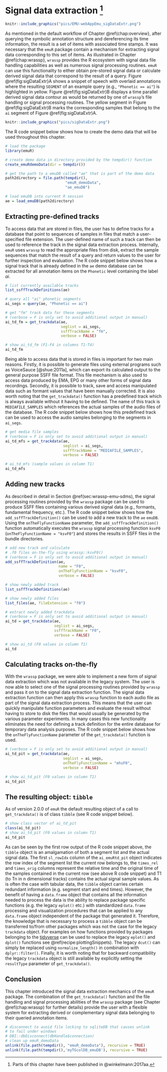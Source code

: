 # Signal data extraction [^1-chap:sigDataExtr]{#chap:sigDataExtr}

[^1-chap:sigDataExtr]: Parts of this chapter have been published in @winkelmann:2017aa.


```r
knitr::include_graphics("pics/EMU-webAppEmu_sigDataExtr.png")
```

As mentioned in the default workflow of Chapter \@ref(chap:overview}, after querying the symbolic annotation structure and dereferencing its time information, the result is a set of items with associated time stamps. It was necessary that the `emuR` package contain a mechanism for extracting signal data corresponding to this set of items. As illustrated in Chapter \@ref(chap:wrassp}, `wrassp` provides the R ecosystem with signal data file handling capabilities as well as numerous signal processing routines. `emuR` can use this functionality to either obtain pre-stored signal data or calculate derived signal data that correspond to the result of a query. Figure \@ref(fig:sigDataExtr}A shows a snippet of speech with overlaid annotations where the resulting `SEGMENT` of an example query (e.g., `"Phonetic == ai"`) is highlighted in yellow. Figure \@ref(fig:sigDataExtr)B displays a time parallel derived signal data contour as would be returned by one of `wrassp`'s file handling or signal processing routines. The yellow segment in Figure \@ref(fig:sigDataExtr)B marks the corresponding samples that belong to the `ai` segment of Figure \@ref(fig:sigDataExtr)A.


```r
knitr::include_graphics("pics/sigDataExtr.png")
```

The R code snippet below shows how to create the demo data that will be used throughout this chapter.

```r
# load the package
library(emuR)

# create demo data in directory provided by the tempdir() function
create_emuRdemoData(dir = tempdir())

# get the path to a emuDB called "ae" that is part of the demo data
path2directory = file.path(tempdir(), 
                           "emuR_demoData", 
                           "ae_emuDB")

# load emuDB into current R session
ae = load_emuDB(path2directory)
```

## Extracting pre-defined tracks

To access data that are stored in files, the user has to define tracks for a database that point to sequences of samples in files that match a user-specified file extension. The user-defined name of such a track can then be used to reference the track in the signal data extraction process. Internally, `emuR` uses `wrassp` to read the appropriate files from disk, extract the sample sequences that match the result of a query and return values to the user for further inspection and evaluation. The R code snippet below shows how a signal track that is already defined in the `ae` demo database can be extracted for all annotation items on the `Phonetic` level containing the label *ai*.

```r
# list currently available tracks
list_ssffTrackDefinitions(ae)

# query all "ai" phonetic segments
ai_segs = query(ae, "Phonetic == ai")

# get "fm" track data for these segments
# (verbose = F is only set to avoid additional output in manual)
ai_td_fm = get_trackdata(ae,
                         seglist = ai_segs,
                         ssffTrackName = "fm",
                         verbose = FALSE)

# show ai_td_fm (F1-F4 in columns T1-T4)
ai_td_fm
```

Being able to access data that is stored in files is important for two main reasons. Firstly, it is possible to generate files using external programs such as VoiceSauce [@shue:2011a], which can export its calculated output to the general purpose SSFF file format. This file mechanism is also used to access data produced by EMA, EPG or many other forms of signal data recordings. Secondly, it is possible to track, save and access manipulated data such as formant values that have been manually corrected. It is also worth noting that the `get_trackdata()` function has a predefined track which is always available without it having to be defined. The name of this track is `MEDIAFILE_SAMPLES` which references the actual samples of the audio files of the database. The R code snippet below shows how this predefined track can be used to access the audio samples belonging to the segments in `ai_segs`.

```r
# get media file samples
# (verbose = F is only set to avoid additional output in manual)
ai_td_mfs = get_trackdata(ae,
                          seglist = ai_segs,
                          ssffTrackName = "MEDIAFILE_SAMPLES",
                          verbose = FALSE)

# ai_td_mfs (sample values in column T1)
ai_td_mfs
```

## Adding new tracks

As described in detail in Section \@ref(sec:wrassp-emu-sdms), the signal processing routines provided by the `wrassp` package can be used to produce SSFF files containing various derived signal data (e.g., formants, fundamental frequency, etc.). The R code snippet below shows how the `add_ssffTrackDefinition()` can be used to add a new track to the `ae` `emuDB`. Using the `onTheFlyFunctionName` parameter, the `add_ssffTrackDefinition()` function automatically executes the `wrassp` signal processing function `ksvF0` (`onTheFlyFunctionName = "ksvF0"`) and stores the results in SSFF files in the bundle directories.

```r
# add new track and calculate
# .f0 files on-the-fly using wrassp::ksvF0()
# (verbose = F is only set to avoid additional output in manual)
add_ssffTrackDefinition(ae,
                        name = "F0",
                        onTheFlyFunctionName = "ksvF0",
                        verbose = FALSE)

# show newly added track
list_ssffTrackDefinitions(ae)

# show newly added files
list_files(ae, fileExtension = "f0")

# extract newly added trackdata
# (verbose = F is only set to avoid additional output in manual)
ai_td = get_trackdata(ae,
                      seglist = ai_segs,
                      ssffTrackName = "F0",
                      verbose = FALSE)

# show ai_td (F0 values in column T1)
ai_td
```


## Calculating tracks on-the-fly

With the `wrassp` package, we were able to implement a new form of signal data extraction which was not available in the legacy system. The user is now able to select one of the signal processing routines provided by `wrassp` and pass it on to the signal data extraction function. The signal data extraction function can then apply this `wrassp` function to each audio file as part of the signal data extraction process. This means that the user can quickly manipulate function parameters and evaluate the result without having to store to disk the files that would usually be generated by the various parameter experiments. In many cases this new functionality eliminates the need for defining a track definition for the entire database for temporary data analysis purposes. The R code snippet below shows how the `onTheFlyFunctionName` parameter of the `get_trackdata()` function is used.


```r
# (verbose = F is only set to avoid additional output in manual)
ai_td_pit = get_trackdata(ae,
                          seglist = ai_segs,
                          onTheFlyFunctionName = "mhsF0",
                          verbose = FALSE)

# show ai_td_pit (F0 values in column T1)
ai_td_pit
```

## The resulting object: `tibble`

As of version 2.0.0 of `emuR` the default resulting object of a call to `get_trackdata()` is of class `tibble` (see R code snippet below).

```r
# show class vector of ai_td_pit
class(ai_td_pit)
# show ai_td_pit (F0 values in column T1)
ai_td_pit
```

As can be seen by the first row output of the R code snippet above, the `tibble` object is an amalgamation of both a segment list and the actual signal data. The first `sl_rowIdx` column of the `ai_emuRtd_pit` object indicates the row index of the segment list the current row belongs to, the `times_rel` and `times_orig` columns represent the relative time and the original time of the samples contained in the current row (see above R code snippet) and T1 (to Tn in n dimensional tracks) contains the actual signal sample values. As is often the case with tabular data, the `tibble` object carries certain redundant information (e.g. segment start and end times). However, the benefit of having a `data.frame` object that contains all the information needed to process the data is the ability to replace package specific functions (e.g. the legacy `eplot()` etc.) with standardized `data.frame` processing and visualization procedures that can be applied to any `data.frame` object independent of the package that generated it. Therefore, the knowledge that is necessary to process a `tibble` object can be transferred to/from other packages which was not the case for the legacy `trackdata` object. For examples on how functions provided by packages belonging to the [tidyverse](https://www.tidyverse.org/) can be used to replace the legacy `eplot()` and `dplot()` functions see \@ref(recipe:plottingSnippets). The legacy `dcut()` can simply be replaced using `normalize_length()` in combination with `dplyr::filter()`. Finally, it is worth noting that for backward compatibility the legacy `trackdata` object is still available by explicitly setting the `resultType` parameter of `get_trackdata()`.

## Conclusion

This chapter introduced the signal data extraction mechanics of the `emuR` package. The combination of the `get_trackdata()` function and the file handling and signal processing abilities of the `wrassp` package (see Chapter \@ref(chap:wrassp) for further details) provide the user with a flexible system for extracting derived or complementary signal data belonging to their queried annotation items.


```r
# disconnect to avoid file locking to sqliteDB that causes unlink
# to fail under windows
# DBI::dbDisconnect(dbHandle$connection)
# clean up emuR_demoData
unlink(file.path(tempdir(), "emuR_demoData"), recursive = TRUE)
unlink(file.path(tempdir(),'myTGcolDB_emuDB'), recursive = TRUE)
```

